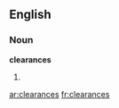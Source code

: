 ==English==

===Noun===
'''clearances'''

# {{plural of|[[clearance]]}}

[[ar:clearances]]
[[fr:clearances]]